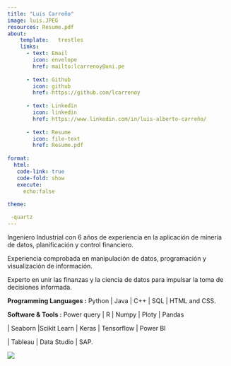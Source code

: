 ```yaml
---
title: "Luis Carreño"
image: luis.JPEG
resources: Resume.pdf
about: 
    template:   trestles
    links: 
      - text: Email
        icon: envelope
        href: mailto:lcarrenoy@uni.pe
        
      - text: Github
        icon: github
        href: https://github.com/lcarrenoy
        
      - text: Linkedin
        icon: linkedin
        href: https://www.linkedin.com/in/luis-alberto-carreño/             
    
      - text: Resume
        icon: file-text
        href: Resume.pdf
        
format:
  html:        
   code-link: true 
   code-fold: show 
   execute:
     echo:false     
         
theme:

 -quartz
---
```


Ingeniero Industrial con 6 años de experiencia en la aplicación de minería de datos, planificación y control financiero.

Experiencia comprobada en manipulación de datos, programación y visualización de información.

Experto en unir las finanzas y la ciencia de datos para impulsar la toma de decisiones informada.

**Programming Languages :** Python \| Java \| C++ \| SQL \| HTML and CSS.

**Software & Tools :** Power query \| R \| Numpy \| Ploty \| Pandas

\| Seaborn \|Scikit Learn \| Keras \| Tensorflow \| Power BI

\| Tableau \| Data Studio \| SAP.

![](bg-masthead.jpg){withd="10%"}